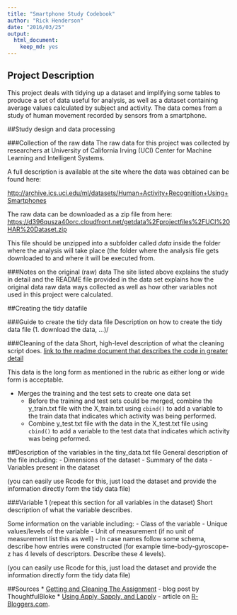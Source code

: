 ```yaml
---
title: "Smartphone Study Codebook"
author: "Rick Henderson"
date: "2016/03/25"
output:
  html_document:
    keep_md: yes
---
```


## Project Description
This project deals with tidying up a dataset and implifying some tables to produce a set of data useful for analysis, as well as a dataset containing average values calculated by subject and activity. The data comes from a study of human movement recorded by sensors from a smartphone.

##Study design and data processing

###Collection of the raw data
The raw data for this project was collected by researchers at University of California Irving (UCI) Center for Machine Learning and Intelligent Systems.

A full description is available at the site where the data was obtained can be found here:

[http://archive.ics.uci.edu/ml/datasets/Human+Activity+Recognition+Using+Smartphones](http://archive.ics.uci.edu/ml/datasets/Human+Activity+Recognition+Using+Smartphones)

The raw data can be downloaded as a zip file from here:
[https://d396qusza40orc.cloudfront.net/getdata%2Fprojectfiles%2FUCI%20HAR%20Dataset.zip](https://d396qusza40orc.cloudfront.net/getdata%2Fprojectfiles%2FUCI%20HAR%20Dataset.zip)

This file should be unzipped into a subfolder called _data_ inside the folder where the analysis will take place (the folder where the analysis file gets downloaded to and where it will be executed from.

###Notes on the original (raw) data 
The site listed above explains the study in detail and the README file provided in the data set explains how the original data raw data ways collected as well as how other variables not used in this project were calculated.

##Creating the tidy datafile

###Guide to create the tidy data file
Description on how to create the tidy data file (1. download the data, ...)/

###Cleaning of the data
Short, high-level description of what the cleaning script does. [link to the readme document that describes the code in greater detail]()

This data is the long form as mentioned in the rubric as either long or wide form is acceptable.

* Merges the training and the test sets to create one data set
  * Before the training and test sets could be merged, combine the y\_train.txt file with the X\_train.txt using `cbind()` to add a variable to the train data that indicates which activity was being performed.
  * Combine y\_test.txt file with the data in the X\_test.txt file using `cbind()` to add a variable to the test data that indicates which activity was being peformed.

##Description of the variables in the tiny_data.txt file
General description of the file including:
 - Dimensions of the dataset
 - Summary of the data
 - Variables present in the dataset

(you can easily use Rcode for this, just load the dataset and provide the information directly form the tidy data file)

###Variable 1 (repeat this section for all variables in the dataset)
Short description of what the variable describes.

Some information on the variable including:
 - Class of the variable
 - Unique values/levels of the variable
 - Unit of measurement (if no unit of measurement list this as well)
 - In case names follow some schema, describe how entries were constructed (for example time-body-gyroscope-z has 4 levels of descriptors. Describe these 4 levels). 

(you can easily use Rcode for this, just load the dataset and provide the information directly form the tidy data file)

##Sources
* [Getting and Cleaning The Assignment](https://thoughtfulbloke.wordpress.com/2015/09/09/getting-and-cleaning-the-assignment/) - blog post by ThoughtfulBloke
* [Using Apply, Sapply, and Lapply](http://www.r-bloggers.com/using-apply-sapply-lapply-in-r/) - article on [R-Bloggers.com](http://www.r-bloggers.com).

